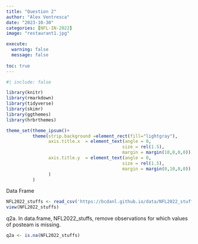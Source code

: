 ```yaml
---
title: "Question 2"
author: "Alex Ventresca"
date: "2023-10-30"
categories: [NFL-IN-2022]
image: "restaurant1.jpg"

execute: 
  warning: false
  message: false
  
toc: true
---
```

```r
#| include: false

library(knitr)
library(rmarkdown)
library(tidyverse)
library(skimr)
library(ggthemes)
library(hrbrthemes)

theme_set(theme_ipsum()+
          theme(strip.background =element_rect(fill="lightgray"),
                axis.title.x  = element_text(angle = 0,
                                            size = rel(1.5),
                                            margin = margin(10,0,0,0)),
                axis.title.y  = element_text(angle = 0,
                                            size = rel(1.5),
                                            margin = margin(0,10,0,0))
                )
          )
```

Data Frame

```r
NFL2022_stuffs <- read_csv('https://bcdanl.github.io/data/NFL2022_stuffs.csv')
view(NFL2022_stuffs)
```

q2a. 
  In data.frame, NFL2022_stuffs, remove observations for which values of posteam is missing.
```r
q2a <- is.na(NFL2022_stuffs)

```